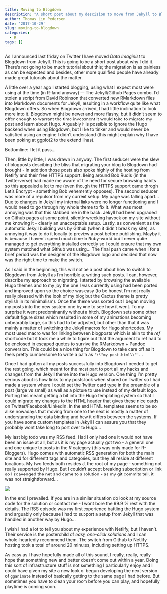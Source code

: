 ```yaml
---
title: Moving to Blogdown
description: "A short post about my descision to move from Jekyll to Blogdown/Hugo"
author: Thomas Lin Pedersen
date: '2017-10-29'
slug: moving-to-blogdown
categories:
  - R
tags: []
---
```


As I announced last friday on Twitter I have moved *Data Imaginist* to Blogdown
from Jekyll. This is going to be a short post about why I did it. There's not
going to be much tutorial about this; the migration is as painless as can be 
expected and besides, other more qualified people have already made great 
tutorials about the matter.

A little over a year ago I started blogging, using what I expect most were using
at the time (in R-land anyway) --- The Jekyll/Github Pages combo. I'd stolen a
script from David Robinson that converted new RMarkdown files into Markdown 
documents for Jekyll, resulting in a workflow quite like what Blogdown offers. 
So when Blogdown arrived, I had little inclination to look more into it. 
Blogdown might be newer and more flashy, but it didn't seem to offer enough to
warrant the time investment it would take to migrate my post and learn about
Hugo. Arguably it is possible to ignore the Hugo backend when using Blogdown,
but I like to tinker and would never be satisfied using an engine I didn't 
understand (this might explain why I have been poking at ggplot2 to the extend I
has).

Bottomline: I let it pass...

Then, little by little, I was drawn in anyway. The first seducer were the slew 
of blogposts descibing the bliss that migrating your blog to Blogdown had 
brought - In addition those posts also spoke highly of the hosting from Netlify
and their free HTTPS support. Being around Bob Rudis (in the Twitterverse) had
made me aware of the need for secure browsing habits so this appealed a lot to
me (even though the HTTPS support came throgh Let's Encrypt - something Bob 
vehemently opposes). The second seducer was more of a repulsor from my current
setup: My page was falling apart... Due to changes in Jekyll my internal links
were no longer functioning and I would need to go through my whole theme to fix
it. What was most annoying was that this stabbed me in the back. Jekyll had been
upgraded on Github pages at some point, silently wrecking havock on my site
without me knowing it - clearly an unacceptable setup. Lastly, as convenient as
the automatic Jekyll building was by Github (when it didn't break my site), as
annoying it was to do it locally to preview a post before publishing. Mayby it
is because I haven't spend much time in Ruby-world but I never quite managed to
get everything installed correctly so I could ensure that my own system matched
what Github was using... The final push came when I for a brief period was the
designer of the Blogdown logo and decided that now was the right time to make 
the switch.

As I said in the beginning, this will not be a post about how to switch to 
Blogdown from Jekyll as I'm horrible at writing such posts. I can, however,
describe my approach to migrating. I started by browsing the available Hugo
themes and to my joy the one I was currently using had been ported and improved
upon so the choice was easy (to be honest I'm not really really pleased with the
look of my blog but the Cactus theme is pretty stylish in its minimalism). Once
the theme was sorted out I began moving my posts into the new system one by one
to see how it went. To my surprise it went predominantly without a hitch. 
Blogdown sets some other default figure sizes which resulted in some of my
animations becoming unbearably large, so this had to be adjusted, but other than
that it was mainly a matter of switching the Jekyll macros for Hugo shortcodes.
My most used macro was for linking between blogposts which is akin to the *ref*
shortcode but it took me a while to figure out that the argument to ref had to 
be enclosed in escaped quotes to survive the RMarkdown + Pandoc conversion. This
could be a nice thing for Blogdown to take care off as it feels pretty 
cumbersome to write a path as `'\\"my-post.html\\"'`...

Once I had gotten all my posts successfully into Blogdown I needed to get the
rest going, which meant for the most part to port all my hacks and changes from
the Jekyll theme into the Hugo version. One thing I'm pretty serious about is
how links to my posts look when shared on Twitter so I had made a system where
I could set the Twitter card type in the preamble of a post (large vs small) as
well as a picture to use instead of my default logo. Porting this meant getting
a bit into the Hugo templating system so that I could migrate my changes to the
HTML header that gives these nice cards on Twitter/Facebook/LinkedIn. In the end
HTML templates seems to be so alike nowadays that moving from one to the next is
mostly a matter of understanding the data binding and how it differs between the
systems. If you have some custom templates in Jekyll I can assure you that they
probably wont take long to port over to Hugo...

My last big todo was my RSS feed. Had I only had one it would not have been an
issue at all, but as it is my page actually got two - a general one and one 
unique to posts in the *R* category (this was only made for R-Bloggers). Hugo
comes with automatic RSS generation for both the main site and for differentt 
tags and categories, but they all reside at different locations. My two feeds 
both resides at the root of my page - something not really supported by Hugo. 
But I couldn't accept breaking subscription or link so I scavenged the net and 
came to a solution - as my git commits tell, it was not straightforward...

![](/assets/images/rss_git_commit.png)

In the end I prevailed. If you are in a similar situation do look at my source
code for the solution or contact me - I wont bore the 99.9 % rest with the
details. The RSS episode was my first experience battling the Hugo system and
arguably only because I had to support a setup from Jekyll that was handled in 
another way by Hugo...

I wish I had a lot to tell you about my experience with Netlify, but I haven't.
Their service is the posterchild of *easy, one-click solutions* and I can 
whole-heartedly recommend them. The switch from Github to Netlify hosting took a
total of around 20 minutes, including setting up HTTPS.

As easy as I have hopefully made all of this sound, I really, really, really 
hope that something new and better doesn't come out within a year. Doing this
sort of infrastructure stuff is not something I particularly enjoy and I could
have given my site a new look or begun developing the next version of 
`gganimate` instead of basically getting to the same page I had before. But
sometimes you have to clean your room before you can play, and hopefully 
playtime is coming soon.

